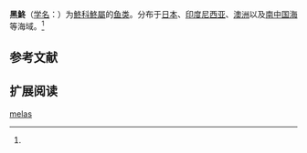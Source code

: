 {{Speciesbox
| name = 黑鮗
| status = 
| status_system = 
| image = 
| genus = Plesiops
| species = melas
| authority = Bleeker, 1849<ref name='id7171'>{{cite web| url =http://www.bioinfo.cn/db05/BjdwSpecies.php?action=view&id=7171| title =黑鮗| work =中国动物物种编目数据库| publisher =中国科学院微生物研究所| author =中国科学院动物研究所| accessdate =2009-04-16| deadurl =yes| archiveurl =https://web.archive.org/web/20160305045227/http://www.bioinfo.cn/db05/BjdwSpecies.php?action=view&id=7171| archivedate =2016-03-05}}</ref>
}}

'''黑鮗'''（[[学名|学名]]：{{lang|la|''Plesiops melas''}}）为[[鮗科|鮗科]][[鮗屬|鮗屬]]的[[鱼类|鱼类]]。分布于[[日本|日本]]、[[印度尼西亚|印度尼西亚]]、[[澳洲|澳洲]]以及[[南中国海|南中国海]]等海域。<ref name='id7171'/>

== 参考文献 ==
{{reflist}}

== 扩展阅读 ==
{{refbegin}}
{{wikispecies-inline|Plesiops melas|黑鮗}}
{{refend}}
{{Taxonbar|from=Q15233309}}

[[Category:鮗屬|melas]]


{{鱸形目小作品}}